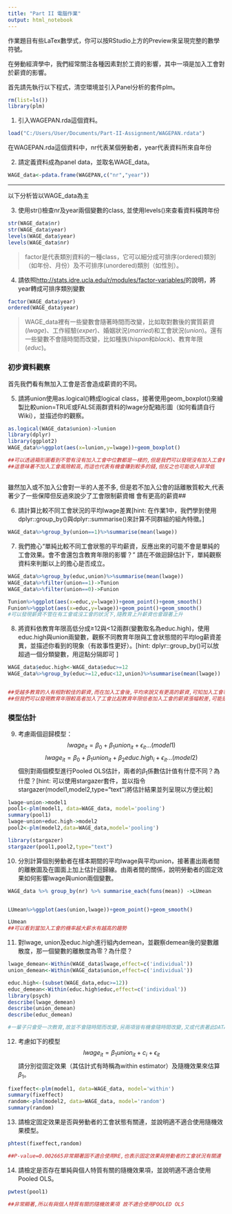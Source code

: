 ```yaml
---
title: "Part II 電腦作業"
output: html_notebook
---
```

作業題目有些LaTex數學式，你可以按RStudio上方的Preview來呈現完整的數學符號。

在勞動經濟學中，我們經常關注各種因素對於工資的影響，其中一項是加入工會對於薪資的影響。

首先請先執行以下程式，清空環境並引入Panel分析的套件plm。
```r
rm(list=ls())
library(plm)
```


1. 引入WAGEPAN.rda這個資料。
```r
load("C:/Users/User/Documents/Part-II-Assignment/WAGEPAN.rdata")
```

在WAGEPAN.rda這個資料中，nr代表某個勞動者，year代表資料所來自年份

2. 請定義資料成為panel data，並取名WAGE_data。
```r

WAGE_data<-pdata.frame(WAGEPAN,c("nr","year"))
```

***
以下分析皆以WAGE_data為主

3. 使用str()檢查nr及year兩個變數的class, 並使用levels()來查看資料橫跨年份
```r
str(WAGE_data$nr)
str(WAGE_data$year)
levels(WAGE_data$year)
levels(WAGE_data$nr)
```

> factor是代表類別資料的一種class，它可以細分成可排序(ordered)類別（如年份、月份）及不可排序(unordered)類別（如性別）。

4. 請依照<http://stats.idre.ucla.edu/r/modules/factor-variables/>的說明，將year轉成可排序類別變數
```r
factor(WAGE_data$year)
ordered(WAGE_data$year)
```


> WAGE_data裡有一些變數會隨著時間而改變，比如取對數後的實質薪資($lwage$)、工作經驗($exper$)、婚姻狀況($married$)和工會狀況($union$)。還有一些變數不會隨時間而改變，比如種族($hispan$和$black$)、教育年限($educ$)。

### 初步資料觀察
首先我們看有無加入工會是否會造成薪資的不同。

5. 請將union使用as.logical()轉成logical  class，接著使用geom_boxplot()來繪製比較union=TRUE或FALSE兩群資料的lwage分配箱形圖（如何看請自行Wiki），並描述你的觀察。
```r
as.logical(WAGE_data$union)->lunion
library(dplyr)
library(ggplot2)
WAGE_data%>%ggplot(aes(x=lunion,y=lwage))+geom_boxplot()

##可以透過箱形圖看到不管有沒有加入工會中位數都是一樣的,但是我們可以發現沒有加入工會有著較大的離散度,
##這意味著不加入工會風險較高,而這也代表有機會賺到較多的錢,但反之也可能收入非常低
```
##
雖然加入或不加入公會對一半的人差不多,
但是若不加入公會的話離散質較大,代表著少了一些保障但反過來說少了工會限制薪資帽 會有更高的薪資##


6. 請計算比較不同工會狀況的平均lwage差異[hint: 在作業1中，我們學到使用dplyr::group_by()與dplyr::summarise()來計算不同群組的組內特徵。]
```r
WAGE_data%>%group_by(union==1)%>%summarise(mean(lwage))
```

 7. 我們擔心“單純比較不同工會狀態的平均薪資，反應出來的可能不會是單純的工會效果。會不會還包含教育年限的影響？” 請在不做迴歸估計下，單純觀察資料來判斷以上的擔心是否成立。
```r
WAGE_data%>%group_by(educ,union)%>%summarise(mean(lwage))
WAGE_data%>%filter(union==1)->Tunion
WAGE_data%>%filter(union==0)->Funion

Tunion%>%ggplot(aes(x=educ,y=lwage))+geom_point()+geom_smooth()
Funion%>%ggplot(aes(x=educ,y=lwage))+geom_point()+geom_smooth()
#可以發現薪資不管在有工會或沒工會的狀況下,隨教育上升薪資也會跟著上升

```

8. 將資料依教育年限高低分成≥12與<12兩群(變數取名為educ.high)，使用educ.high與union兩變數，觀察不同教育年限與工會狀態間的平均log薪資差異，並描述你看到的現象（有故事性更好）。[hint: dplyr::group_by()可以放超過一個分類變數，用逗點分隔即可 ]
```r
WAGE_data$educ.high<-WAGE_data$educ>=12
WAGE_data%>%group_by(educ>=12,educ<12,union)%>%summarise(mean(lwage))


##受越多教育的人有相對較佳的薪資,而在加入工會後,平均來說又有更高的薪資,可知加入工會事件不錯的事
##但我們可以發現教育年限較高者加入了工會比起教育年限低者加入工會的薪資漲幅較差,可能是教育年限低者的工會有較強勢的效果
```

### 模型估計
9. 考慮兩個迴歸模型：
$$lwage_{it}	=\beta_{0}+\beta_{1}union_{it}+\epsilon_{it}...(model1)$$
$$lwage_{it}	=\beta_{0}+\beta_{1}union_{it}+\beta_{2}educ.high_{i}+\epsilon_{it}...(model2)$$
個別對兩個模型進行Pooled OLS估計，兩者的$\beta_1$係數估計值有什麼不同？為什麼？[hint: 可以使用stargazer套件，並以指令stargazer(model1,model2,type="text")將估計結果並列呈現以方便比較]
```r
lwage~union->model1
pool1<-plm(model1, data=WAGE_data, model='pooling')
summary(pool1)
lwage~union+educ.high->model2
pool2<-plm(model2,data=WAGE_data,model='pooling')

library(stargazer)
stargazer(pool1,pool2,type="text")
```

10. 分別計算個別勞動者在樣本期間的平均lwage與平均union，接著畫出兩者間的離散圖及在圖面上加上估計迴歸線。由兩者間的關係，說明勞動者的固定效果如何影響lwage與union兩個變數。
```r
WAGE_data %>% group_by(nr) %>% summarise_each(funs(mean)) ->LUmean


LUmean%>%ggplot(aes(union,lwage))+geom_point()+geom_smooth()

LUmean
##可以看到當加入工會的機率越大薪水有越高的趨勢

```


11. 對lwage, union及educ.high進行組內demean，並觀察demean後的變數離散度，那一個變數的離散度為零？為什麼？
```r
lwage_demean<-Within(WAGE_data$lwage,effect=c('individual'))
union_demean<-Within(WAGE_data$union,effect=c('individual'))

educ.high<-(subset(WAGE_data,educ>=12))
educ_demean<-Within(educ.high$educ,effect=c('individual'))
library(psych)
describe(lwage_demean)
describe(union_demean)
describe(educ_demean)

#一輩子只會受一次教育,故並不會隨時間而改變,另兩項皆有機會隨時間改變,又或代表著此DATA中沒有在職進修的樣本存在
```

12. 考慮如下的模型
$$lwage_{it}=\beta_{1}union_{it}+c_{i}+\epsilon_{it}$$
請分別從固定效果（其估計式有時稱為within estimator）及隨機效果來估算$\beta_1$。
```r
fixeffect<-plm(model1, data=WAGE_data, model='within')
summary(fixeffect)
random<-plm(model2, data=WAGE_data, model='random')
summary(random)
```

13. 請檢定固定效果是否與勞動者的工會狀態有關連，並說明適不適合使用隨機效果模型。
```r
phtest(fixeffect,random)

##P-value=0.002665非常顯著固不適合使用RE,也表示固定效果與勞動者的工會狀況有關連
```

14. 請檢定是否存在單純與個人特質有關的隨機效果項，並說明適不適合使用Pooled OLS。
```r
pwtest(pool1)

##非常顯著,所以有與個人特質有關的隨機效果項 故不適合使用POOLED OLS
```


